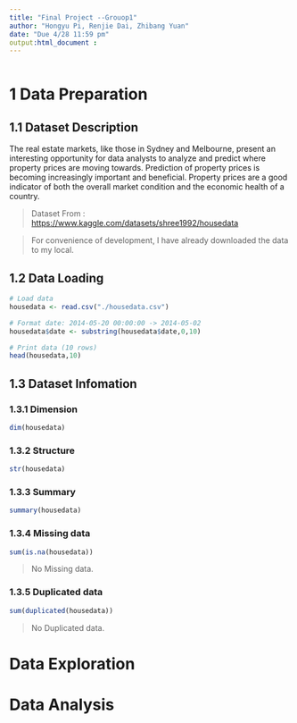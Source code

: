 ```yaml
---
title: "Final Project --Grouop1"
author: "Hongyu Pi, Renjie Dai, Zhibang Yuan"
date: "Due 4/28 11:59 pm"
output:html_document : 
---
```


```r
```

# 1 Data Preparation

## 1.1 Dataset Description

The real estate markets, like those in Sydney and Melbourne, present an interesting opportunity for data analysts to analyze and predict where property prices are moving towards. Prediction of property prices is becoming increasingly important and beneficial. Property prices are a good indicator of both the overall market condition and the economic health of a country.

> Dataset From : <https://www.kaggle.com/datasets/shree1992/housedata>

> For convenience of development, I have already downloaded the data to my local.

## 1.2 Data Loading

```r
# Load data
housedata <- read.csv("./housedata.csv")

# Format date: 2014-05-20 00:00:00 -> 2014-05-02
housedata$date <- substring(housedata$date,0,10)

# Print data (10 rows)
head(housedata,10)
```

## 1.3 Dataset Infomation

### 1.3.1 Dimension

```r
dim(housedata)
```

### 1.3.2 Structure

```r
str(housedata)
```

### 1.3.3 Summary

```r
summary(housedata)
```

### 1.3.4 Missing data

```r
sum(is.na(housedata))
```

> No Missing data.

### 1.3.5 Duplicated data

```r
sum(duplicated(housedata))
```

> No Duplicated data.

# Data Exploration

# Data Analysis
